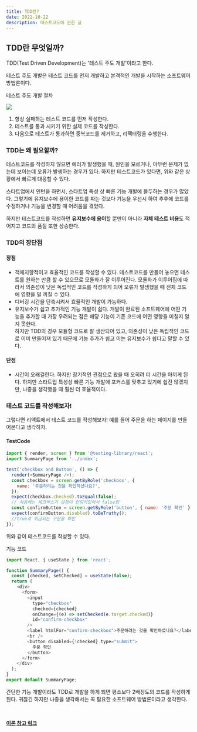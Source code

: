 ```yaml
---
title: TDD란?
date: 2022-10-22
description: 테스트코드에 관한 글
---
```


## TDD란 무엇일까?

TDD(Test Driven Development)는 '테스트 주도 개발'이라고 한다.

테스트 주도 개발은 테스트 코드를 먼저 개발하고 본격적인 개발을 시작하는 소프트웨어 방법론이다.

테스트 주도 개발 절차

![](https://img1.daumcdn.net/thumb/R1280x0/?scode=mtistory2&fname=https%3A%2F%2Fblog.kakaocdn.net%2Fdn%2FbENdOD%2FbtrbN6PbqBy%2F24kYjcvPwBvgJbDjlNWPFk%2Fimg.png)

1. 항상 실패하는 테스트 코드를 먼저 작성한다.
2. 테스트를 통과 시키기 위한 실제 코드를 작성한다.
3. 다음으로 테스트가 통과하면 중복코드를 제거하고, 리팩터링을 수행한다.

### TDD는 왜 필요할까?

테스트코드를 작성하지 않으면 에러가 발생했을 때, 원인을 모르거나, 아무런 문제가 없는데 보이는데 오류가 발생하는 경우가 있다.
하지만 테스트코드가 있다면, 위와 같은 상황에서 빠르게 대응할 수 있다.

스타트업에서 인턴을 하면서, 스타트업 특성 상 빠른 기능 개발에 몰두하는 경우가 많았다.
그렇기에 유지보수에 용이한 코드를 짜는 것보다 기능을 우선시 하여 추후에 코드를 수정하거나 기능을 변경할 때 어려움을 겪었다.

하지만 테스트코드를 작성하면 **유지보수에 용이**할 뿐만이 아니라 **자체 테스트 비용**도 적어지고 코드의 품질 또한 상승한다.

### TDD의 장단점

#### 장점

- 객체지향적이고 효율적인 코드를 작성할 수 있다.
  테스트코드를 만들어 놓으면 테스트를 원하는 만큼 할 수 있으므로 모듈화가 잘 이루어진다. 모듈화가 이루어짐에 따라서 의존성이 낮은 독립적인 코드를 작성하게 되어 오류가 발생했을 때 전체 코드에 영향을 덜 끼칠 수 있다.
  <br />
- 디버깅 시간을 단축시켜서 효율적인 개발이 가능하다.
  <br />
- 유지보수가 쉽고 추가적인 기능 개발이 쉽다.
  개발이 완료된 소프트웨어에 어떤 기능을 추가할 때 가장 우려되는 점은 해당 기능이 기존 코드에 어떤 영향을 미칠지 알지 못한다. <br/>하지만 TDD의 경우 모듈형 코드로 잘 생산되어 있고, 의존성이 낮은 독립적인 코드로 이미 만들어져 있기 때문에 기능 추가가 쉽고 이는 유지보수가 쉽다고 말할 수 있다.

#### 단점

- 시간이 오래걸린다. 하지만 장기적인 관점으로 봤을 때 오히려 더 시간을 아끼게 된다.
  하지만 스타트업 특성상 빠른 기능 개발에 포커스를 맞추고 있기에 쉽진 않겠지만, 나중을 생각했을 때 훨씬 더 효율적이다.

### 테스트 코드를 작성해보자!

그렇다면 리액트에서 테스트 코드를 작성해보자!
예를 들어 주문을 하는 페이지를 만들어본다고 생각하자.

#### TestCode

```js
import { render, screen } from '@testing-library/react';
import SummaryPage from '../index';

test('checkbox and Button', () => {
  render(<SummaryPage />);
  const checkbox = screen.getByRole('checkbox', {
    name: '주문하려는 것을 확인하셨나요?',
  });
  expect(checkbox.checked).toEqual(false);
  // 처음에는 체크박스가 설정이 안되어있어서 false임
  const confirmButton = screen.getByRole('button', { name: '주문 확인' });
  expect(confirmButton.disabled).toBeTruthy();
  //true로 취급되는 구문을 확인
});
```

위와 같이 테스트코드를 작성할 수 있다.

기능 코드

```js
import React, { useState } from 'react';

function SummaryPage() {
  const [checked, setChecked] = useState(false);
  return (
    <div>
      <form>
        <input
          type="checkbox"
          checked={checked}
          onChange={(e) => setChecked(e.target.checked)}
          id="confirm-checkbox"
        />
        <label htmlFor="confirm-checkbox">주문하려는 것을 확인하셨나요?</label>
        <br />
        <button disabled={!checked} type="submit">
          주문 확인
        </button>
      </form>
    </div>
  );
}
export default SummaryPage;
```

간단한 기능 개발이라도 TDD로 개발을 하게 되면 평소보다 2배정도의 코드를 작성하게 된다.
귀찮긴 하지만 나중을 생각해서는 꼭 필요한 소프트웨어 방법론이라고 생각한다.

<br />

<a href="https://resilient-923.tistory.com/327">**이론 참고 링크**</a>
